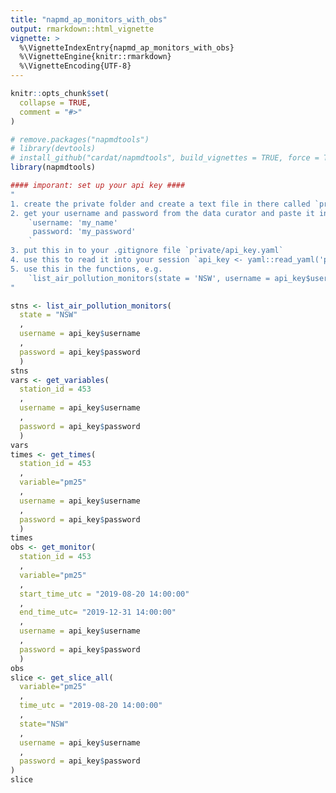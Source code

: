 ```yaml
---
title: "napmd_ap_monitors_with_obs"
output: rmarkdown::html_vignette
vignette: >
  %\VignetteIndexEntry{napmd_ap_monitors_with_obs}
  %\VignetteEngine{knitr::rmarkdown}
  %\VignetteEncoding{UTF-8}
---
```


```r
knitr::opts_chunk$set(
  collapse = TRUE,
  comment = "#>"
)
```

```r
# remove.packages("napmdtools")
# library(devtools)
# install_github("cardat/napmdtools", build_vignettes = TRUE, force = TRUE)
library(napmdtools)

#### imporant: set up your api key ####
"
1. create the private folder and create a text file in there called `private/api_key.yaml`
2. get your username and password from the data curator and paste it in there.
    `username: 'my_name'
     password: 'my_password'
    `
3. put this in to your .gitignore file `private/api_key.yaml`
4. use this to read it into your session `api_key <- yaml::read_yaml('private/api_key.yaml')`
5. use this in the functions, e.g.
    `list_air_pollution_monitors(state = 'NSW', username = api_key$username, password = api_key$password)`
"

stns <- list_air_pollution_monitors(
  state = "NSW"
  , 
  username = api_key$username
  , 
  password = api_key$password
  )
stns
vars <- get_variables(
  station_id = 453
  , 
  username = api_key$username
  , 
  password = api_key$password
  )
vars
times <- get_times(
  station_id = 453
  , 
  variable="pm25"
  , 
  username = api_key$username
  , 
  password = api_key$password
  )
times
obs <- get_monitor(
  station_id = 453
  , 
  variable="pm25"
  , 
  start_time_utc = "2019-08-20 14:00:00"
  , 
  end_time_utc= "2019-12-31 14:00:00"
  , 
  username = api_key$username
  , 
  password = api_key$password
  )
obs
slice <- get_slice_all(
  variable="pm25"
  ,
  time_utc = "2019-08-20 14:00:00"
  ,
  state="NSW"
  ,
  username = api_key$username
  ,
  password = api_key$password
)
slice

```
